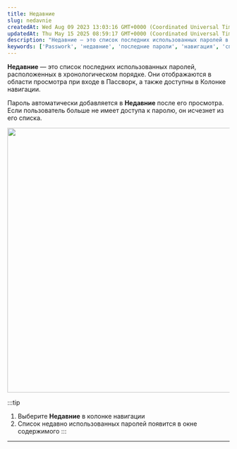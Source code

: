 ```yaml
---
title: Недавние
slug: nedavnie
createdAt: Wed Aug 09 2023 13:03:16 GMT+0000 (Coordinated Universal Time)
updatedAt: Thu May 15 2025 08:59:17 GMT+0000 (Coordinated Universal Time)
description: "Недавние — это список последних использованных паролей в Passwork, отображаемый в хронологическом порядке и доступный в навигационной панели."
keywords: ['Passwork', 'недавние', 'последние пароли', 'навигация', 'список паролей']
---
```


**Недавние** — это список последних использованных паролей, расположенных в хронологическом порядке. Они отображаются в области просмотра при входе в Пассворк, а также доступны в Колонке навигации.

Пароль автоматически добавляется в **Недавние** после его просмотра. Если пользователь больше не имеет доступа к паролю, он исчезнет из его списка.

<div style={{ textAlign: 'center' }}>
  <img
    src="https://archbee-image-uploads.s3.amazonaws.com/QKZtfOnnubSbfN3D1EPqb-P4qkUEWaXbTizg1vF1vI6-20250311-094907.png"
    width="600"
    style={{ display: 'block', margin: '0 auto' }}
  />
</div>

:::tip
1. Выберите **Недавние** в колонке навигации  
2. Список недавно использованных паролей появится в окне содержимого
:::

***